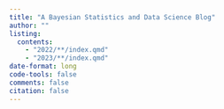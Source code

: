 ```yaml
---
title: "A Bayesian Statistics and Data Science Blog"
author: ""
listing:
  contents: 
    - "2022/**/index.qmd"
    - "2023/**/index.qmd"
date-format: long
code-tools: false
comments: false
citation: false
---
```


